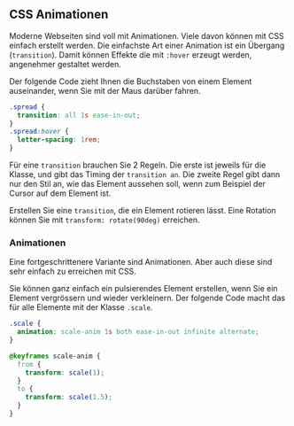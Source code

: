 
<Chapter>

## CSS Animationen

Moderne Webseiten sind voll mit Animationen. Viele davon können mit CSS einfach
erstellt werden. Die einfachste Art einer Animation ist ein Übergang
(`transition`). Damit können Effekte die mit `:hover` erzeugt werden, angenehmer
gestaltet werden.

<Example title="Beispiel: Buchstaben auseinander ziehen">

Der folgende Code zieht Ihnen die Buchstaben von einem Element auseinander, wenn
Sie mit der Maus darüber fahren.

```css
.spread {
  transition: all 1s ease-in-out;
}
.spread:hover {
  letter-spacing: 1rem;
}
```

</Example>

Für eine `transition` brauchen Sie 2 Regeln. Die erste ist jeweils für die
Klasse, und gibt das Timing der `transition an`. Die zweite Regel gibt dann nur
den Stil an, wie das Element aussehen soll, wenn zum Beispiel der Cursor auf dem
Element ist.

<Example title="Aufgabe: Erstellen Sie einen eigenen Übergang">

Erstellen Sie eine `transition`, die ein Element rotieren lässt. Eine Rotation
können Sie mit `transform: rotate(90deg)` erreichen.

</Example>

### Animationen

Eine fortgeschrittenere Variante sind Animationen. Aber auch diese sind sehr
einfach zu erreichen mit CSS.

<Example title="Beispiel">

Sie können ganz einfach ein pulsierendes Element erstellen, wenn Sie ein Element
vergrössern und wieder verkleinern. Der folgende Code macht das für alle
Elemente mit der Klasse `.scale`.

```css
.scale {
  animation: scale-anim 1s both ease-in-out infinite alternate;
}

@keyframes scale-anim {
  from {
    transform: scale(1);
  }
  to {
    transform: scale(1.5);
  }
}
```

</Example>
</Chapter>
